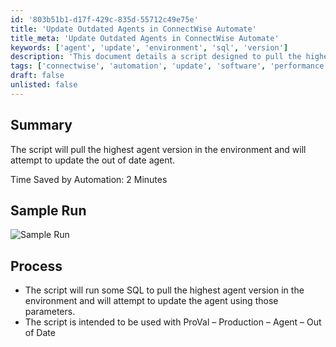 ```yaml
---
id: '803b51b1-d17f-429c-835d-55712c49e75e'
title: 'Update Outdated Agents in ConnectWise Automate'
title_meta: 'Update Outdated Agents in ConnectWise Automate'
keywords: ['agent', 'update', 'environment', 'sql', 'version']
description: 'This document details a script designed to pull the highest agent version in a ConnectWise Automate environment and update any outdated agents. It highlights the time saved by automation and provides a sample run for reference.'
tags: ['connectwise', 'automation', 'update', 'software', 'performance']
draft: false
unlisted: false
---
```

## Summary

The script will pull the highest agent version in the environment and will attempt to update the out of date agent.

Time Saved by Automation: 2 Minutes

## Sample Run

![Sample Run](../../../static/img/Update-Agent---All-OS/image_1.png)

## Process

- The script will run some SQL to pull the highest agent version in the environment and will attempt to update the agent using those parameters.
- The script is intended to be used with ProVal – Production – Agent – Out of Date











